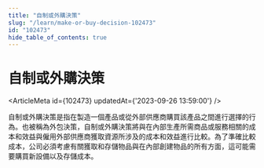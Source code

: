 ```yaml
---
title: "自制或外購決策"
slug: "/learn/make-or-buy-decision-102473"
id: "102473"
hide_table_of_contents: true
---
```



# 自制或外購決策

<ArticleMeta id={102473} updatedAt={'2023-09-26 13:59:00'} />
<div className='border-solid border-b border-t-0 my-4 border-[var(--ifm-color-gray-300)]' />

自制或外購決策是指在製造一個產品或從外部供應商購買該產品之間進行選擇的行為。也被稱為外包決策，自制或外購決策將與在內部生產所需商品或服務相關的成本和效益與僱用外部供應商獲取資源所涉及的成本和效益進行比較。為了準確比較成本，公司必須考慮有關獲取和存儲物品與在內部創建物品的所有方面，這可能需要購買新設備以及存儲成本。

